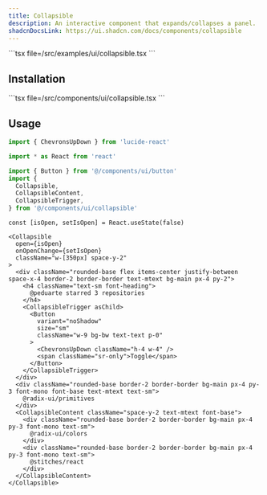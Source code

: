 ```yaml
---
title: Collapsible
description: An interactive component that expands/collapses a panel.
shadcnDocsLink: https://ui.shadcn.com/docs/components/collapsible
---
```


<ComponentPreview component="collapsible">
  ```tsx file=<rootDir>/src/examples/ui/collapsible.tsx
  ```
</ComponentPreview>

## Installation

<Installation component="collapsible">
  ```tsx file=<rootDir>/src/components/ui/collapsible.tsx
  ```
</Installation>

## Usage

```ts
import { ChevronsUpDown } from 'lucide-react'

import * as React from 'react'

import { Button } from '@/components/ui/button'
import {
  Collapsible,
  CollapsibleContent,
  CollapsibleTrigger,
} from '@/components/ui/collapsible'
```

```tsx
const [isOpen, setIsOpen] = React.useState(false)
```


```tsx
<Collapsible
  open={isOpen}
  onOpenChange={setIsOpen}
  className="w-[350px] space-y-2"
>
  <div className="rounded-base flex items-center justify-between space-x-4 border-2 border-border text-mtext bg-main px-4 py-2">
    <h4 className="text-sm font-heading">
      @peduarte starred 3 repositories
    </h4>
    <CollapsibleTrigger asChild>
      <Button
        variant="noShadow"
        size="sm"
        className="w-9 bg-bw text-text p-0"
      >
        <ChevronsUpDown className="h-4 w-4" />
        <span className="sr-only">Toggle</span>
      </Button>
    </CollapsibleTrigger>
  </div>
  <div className="rounded-base border-2 border-border bg-main px-4 py-3 font-mono font-base text-mtext text-sm">
    @radix-ui/primitives
  </div>
  <CollapsibleContent className="space-y-2 text-mtext font-base">
    <div className="rounded-base border-2 border-border bg-main px-4 py-3 font-mono text-sm">
      @radix-ui/colors
    </div>
    <div className="rounded-base border-2 border-border bg-main px-4 py-3 font-mono text-sm">
      @stitches/react
    </div>
  </CollapsibleContent>
</Collapsible>
```